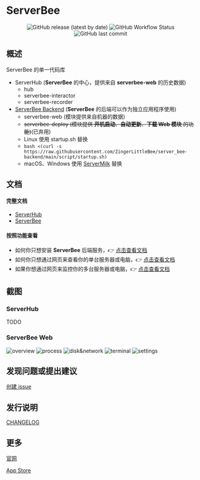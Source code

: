 # ServerBee

<div align="center" className='flex space-x-2 flex-wrap'>
    <img
        src='https://img.shields.io/github/v/release/ZingerLittleBee/server_bee-backend?style=for-the-badge'
        alt='GitHub release (latest by date)'
    />
    <img
        src='https://img.shields.io/github/actions/workflow/status/ZingerLittleBee/server_bee-backend/release.yml?style=for-the-badge'
        alt='GitHub Workflow Status'
    />
    <img
        src='https://img.shields.io/github/last-commit/ZingerLittleBee/server_bee-backend?style=for-the-badge'
        alt='GitHub last commit'
    />
</div>

## 概述

ServerBee 的单一代码库

- ServerHub (**ServerBee** 的中心，提供来自 **serverbee-web** 的历史数据)
  - hub
  - serverbee-interactor
  - serverbee-recorder
- [ServerBee Backend](https://github.com/ZingerLittleBee/server_bee-backend/blob/main/web/README.zh-CN.md) (**ServerBee** 的后端可以作为独立应用程序使用)
  - serverbee-web (模块提供来自机器的数据)
  - ~~serverbee-deploy (模块提供 **开机启动**、**自动更新**、**下载 Web 模块** 的功能)~~(已弃用)
  - Linux 使用 startup.sh 替换
  - `bash <(curl -s https://raw.githubusercontent.com/ZingerLittleBee/server_bee-backend/main/script/startup.sh)`
  - macOS、Windows 使用 [ServerMilk](https://github.com/ZingerLittleBee/ServerMilk) 替换

## 文档

#### 完整文档

- [ServerHub](docs.serverhub.app/zh-CN/hub/introduction)
- [ServerBee](docs.serverbee.app/zh-CN/app/startup/introduction)

#### 按照功能查看

- 如何你只想安装 **ServerBee** 后端服务，👉 [点击查看文档](https://docs.serverbee.app/usage)
- 如何你只想通过网页来查看你的单台服务器或电脑，👉 [点击查看文档](https://docs.serverbee.app/startup/web)
- 如果你想通过网页来监控你的多台服务器或电脑，👉 [点击查看文档](https://docs.serverhub.app)

## 截图

### ServerHub

TODO

### ServerBee Web

![overview](https://assets.serverbee.app/snapshots/overview.png)
![process](https://assets.serverbee.app/snapshots/process.png)
![disk&network](https://assets.serverbee.app/snapshots/disk&network.png)
![terminal](https://assets.serverbee.app/snapshots/terminal.png)
![settings](https://assets.serverbee.app/snapshots/settings.png)

## 发现问题或提出建议

[创建 issue](https://github.com/zingerlittlebee/server_bee-backend/issues/new)

## 发行说明

[CHANGELOG](https://github.com/ZingerLittleBee/server_bee-backend/blob/main/CHANGELOG.md)

## 更多

[官网](https://serverbee.app/)

[App Store](https://apps.apple.com/us/app/serverbee/id6443553714)
